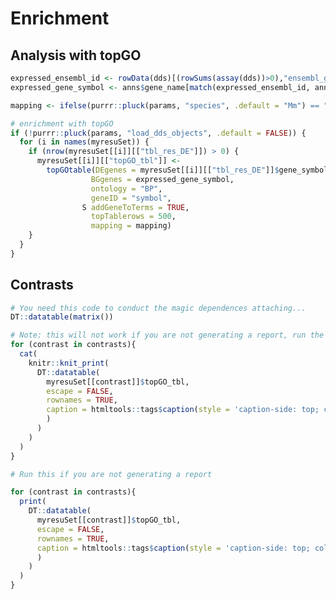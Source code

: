 # Enrichment

## Analysis with topGO
```r
expressed_ensembl_id <- rowData(dds)[(rowSums(assay(dds))>0),"ensembl_gene_id"]
expressed_gene_symbol <- anns$gene_name[match(expressed_ensembl_id, anns$gene_id)]
```

```r
mapping <- ifelse(purrr::pluck(params, "species", .default = "Mm") == "Mm", "org.Mm.eg.db", "org.Hs.eg.db")

# enrichment with topGO
if (!purrr::pluck(params, "load_dds_objects", .default = FALSE)) {
  for (i in names(myresuSet)) {
    if (nrow(myresuSet[[i]][["tbl_res_DE"]]) > 0) {
      myresuSet[[i]][["topGO_tbl"]] <- 
        topGOtable(DEgenes = myresuSet[[i]][["tbl_res_DE"]]$gene_symbol, 
                  BGgenes = expressed_gene_symbol, 
                  ontology = "BP",
                  geneID = "symbol",
                S addGeneToTerms = TRUE, 
                  topTablerows = 500,
                  mapping = mapping)
    }
  }
}
```

## Contrasts

```r
# You need this code to conduct the magic dependences attaching...
DT::datatable(matrix())
```

```r
# Note: this will not work if you are not generating a report, run the following block to obtain the same result in rStudio
for (contrast in contrasts){
  cat(
    knitr::knit_print(
      DT::datatable(
        myresuSet[[contrast]]$topGO_tbl, 
        escape = FALSE, 
        rownames = TRUE, 
        caption = htmltools::tags$caption(style = 'caption-side: top; color:black; font-size: 2em', paste0("Enrichment ", contrast)
        )
      )
    )
  )
}
```


```r
# Run this if you are not generating a report

for (contrast in contrasts){
  print(
    DT::datatable(
      myresuSet[[contrast]]$topGO_tbl, 
      escape = FALSE, 
      rownames = TRUE, 
      caption = htmltools::tags$caption(style = 'caption-side: top; color:black; font-size: 2em', paste0("Enrichment ", contrast)
      )
    )
  )
}
```